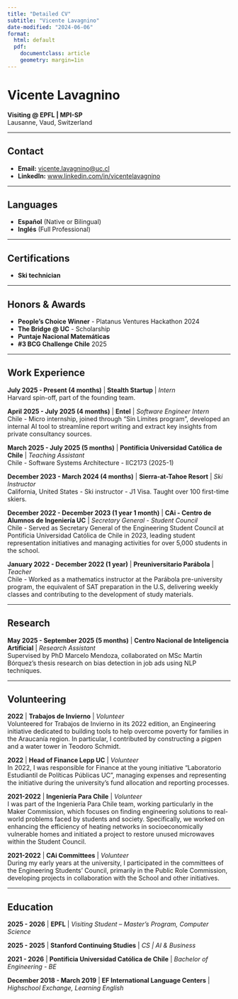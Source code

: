 ```yaml
---
title: "Detailed CV"
subtitle: "Vicente Lavagnino"
date-modified: "2024-06-06"
format:
  html: default
  pdf: 
    documentclass: article
    geometry: margin=1in
---
```


# Vicente Lavagnino
**Visiting @ EPFL | MPI-SP**  
Lausanne, Vaud, Switzerland

---

## Contact

- **Email:** [vicente.lavagnino@uc.cl](mailto:vicente.lavagnino@uc.cl)
- **LinkedIn:** [www.linkedin.com/in/vicentelavagnino](https://www.linkedin.com/in/vicentelavagnino)

---

## Languages

- **Español** (Native or Bilingual)
- **Inglés** (Full Professional)

---

## Certifications

- **Ski technician**

---

## Honors & Awards

- **People's Choice Winner** - Platanus Ventures Hackathon 2024
- **The Bridge @ UC** - Scholarship
- **Puntaje Nacional Matemáticas**
- **#3 BCG Challenge Chile** 2025

---

## Work Experience

**July 2025 - Present (4 months)** | **Stealth Startup** | *Intern*  
Harvard spin-off, part of the founding team.

**April 2025 - July 2025 (4 months)** | **Entel** | *Software Engineer Intern*  
Chile - Micro internship, joined through "Sin Límites program", developed an internal AI tool to streamline report writing and extract key insights from private consultancy sources.

**March 2025 - July 2025 (5 months)** | **Pontificia Universidad Católica de Chile** | *Teaching Assistant*  
Chile - Software Systems Architecture - IIC2173 (2025-1)

**December 2023 - March 2024 (4 months)** | **Sierra-at-Tahoe Resort** | *Ski Instructor*  
California, United States - Ski instructor - J1 Visa. Taught over 100 first-time skiers.

**December 2022 - December 2023 (1 year 1 month)** | **CAi - Centro de Alumnos de Ingeniería UC** | *Secretary General - Student Council*  
Chile - Served as Secretary General of the Engineering Student Council at Pontificia Universidad Católica de Chile in 2023, leading student representation initiatives and managing activities for over 5,000 students in the school.

**January 2022 - December 2022 (1 year)** | **Preuniversitario Parábola** | *Teacher*  
Chile - Worked as a mathematics instructor at the Parábola pre-university program, the equivalent of SAT preparation in the U.S, delivering weekly classes and contributing to the development of study materials.

---

## Research

**May 2025 - September 2025 (5 months)** | **Centro Nacional de Inteligencia Artificial** | *Research Assistant*  
Supervised by PhD Marcelo Mendoza, collaborated on MSc Martín Bórquez's thesis research on bias detection in job ads using NLP techniques.

---

## Volunteering

**2022** | **Trabajos de Invierno** | *Volunteer*  
Volunteered for Trabajos de Invierno in its 2022 edition, an Engineering initiative dedicated to building tools to help overcome poverty for families in the Araucanía region. In particular, I contributed by constructing a pigpen and a water tower in Teodoro Schmidt.

**2022** | **Head of Finance Lepp UC** | *Volunteer*  
In 2022, I was responsible for Finance at the young initiative "Laboratorio Estudiantil de Políticas Públicas UC", managing expenses and representing the initiative during the university's fund allocation and reporting processes.

**2021-2022** | **Ingeniería Para Chile** | *Volunteer*  
I was part of the Ingeniería Para Chile team, working particularly in the Maker Commission, which focuses on finding engineering solutions to real-world problems faced by students and society. Specifically, we worked on enhancing the efficiency of heating networks in socioeconomically vulnerable homes and initiated a project to restore unused microwaves within the Student Council.

**2021-2022** | **CAi Committees** | *Volunteer*  
During my early years at the university, I participated in the committees of the Engineering Students' Council, primarily in the Public Role Commission, developing projects in collaboration with the School and other initiatives.

---

## Education

**2025 - 2026** | **EPFL** | *Visiting Student – Master's Program, Computer Science*

**2025 - 2025** | **Stanford Continuing Studies** | *CS | AI & Business*

**2021 - 2026** | **Pontificia Universidad Católica de Chile** | *Bachelor of Engineering - BE*

**December 2018 - March 2019** | **EF International Language Centers** | *Highschool Exchange, Learning English*
